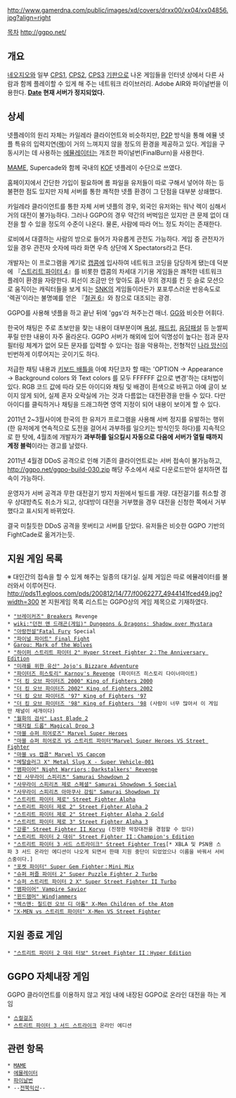 http://www.gamerdna.com/public/images/xd/covers/drxx00/xx04/xx04856.jpg?align=right

[[목차]]
[[http://ggpo.net/]]
== 개요 ==
[[네오지오]]와 일부 [[CPS1]], [[CPS2]], [[CPS3]] [[기판]]으로 나온 게임들을 인터넷 상에서 다른 사람과 함께 플레이할 수 있게 해 주는 네트워크 라이브러리. Adobe AIR와 파이널번을 이용한다. '''[[Date]] 현재 서버가 정지되었다.'''

== 상세 ==
넷플레이의 원리 자체는 카일레라 클라이언트와 비슷하지만, [[P2P]] 방식을 통해 에뮬 넷플 특유의 입력지연([[랙]])이 거의 느껴지지 않을 정도의 환경을 제공하고 있다. 게임을 구동시키는 데 사용하는 [[에뮬레이터]]는 개조한 파이널번(FinalBurn)을 사용한다.

[[MAME]], Supercade와 함께 국내의 [[KOF]] 넷플레이 수단으로 쓰였다.

홈페이지에서 간단한 가입이 필요하며 롬 파일을 유저들이 따로 구해서 넣어야 하는 등 불편한 점도 있지만 자체 서버를 통한 쾌적한 넷플 환경이 그 단점을 대부분 상쇄했다.

카일레라 클라이언트를 통한 자체 서버 넷플의 경우, 외국인 유저와는 워낙 렉이 심해서 거의 대전이 불가능하다. 그러나 GGPO의 경우 약간의 버벅임은 있지만 큰 문제 없이 대전을 할 수 있을 정도의 수준이 나온다. 물론, 사람에 따라 어느 정도 차이는 존재한다.

로비에서 대결하는 사람의 방으로 들어가 자유롭게 관전도 가능하다. 게임 중 관전자가 있을 경우 관전자 숫자에 따라 화면 우측 상단에 X Spectators라고 뜬다.

개발자는 이 프로그램을 계기로 [[캡콤]]에 입사하여 네트워크 코딩을 담당하게 됐는데 덕분에 『[[스트리트 파이터 4]]』를 비롯한 캡콤의 차세대 기기용 게임들은 쾌적한 네트워크 플레이 환경을 자랑한다. 회선이 조금만 안 맞아도 흡사 무의 경지를 킨 듯 슬로 모션으로 움직이는 캐릭터들을 보게 되는 [[SNK]]의 게임들이라든가 포포루스러운 반응속도로 '렉권'이라는 불명예를 얻은 『[[철권 6]]』와 참으로 대조되는 광경.

GGPO를 사용해 넷플을 하고 끝난 뒤에 'ggs'라 쳐주는건 매너. [[GG]]와 비슷한 어휘다.

한국어 채팅은 주로 초보만을 찾는 내용이 대부분이며 [[욕설]], [[패드립]], [[음담패설]] 등 눈쌀찌푸릴 만한 내용이 자주 올라온다. GGPO 서버가 해외에 있어 익명성이 높다는 점과 문자 필터링 체계가 없어 모든 문자를 입력할 수 있다는 점을 악용하는, 전형적인 [[나라 망신]]이 빈번하게 이루어지는 곳이기도 하다.

저급한 채팅 내용과 [[키보드 배틀]]을 아예 차단코자 할 때는 'OPTION → Appearance → Background colors 와 Text colors 를 모두 FFFFFF 값으로 변경'하는 대처법이 있다. RGB 코드 값에 따라 모든 아이디와 채팅 및 배경이 흰색으로 바뀌고 아예 글이 보이지 않게 되어, 실제 혼자 오락실에 가는 것과 다름없는 대전환경을 만들 수 있다. 다만 아이디를 클릭하거나 채팅을 드래그하면 영역 지정이 되어 내용이 보이게 할 수 있다.

2011년 2~3월사이에 한국의 한 유저가 프로그램을 사용해 서버 정지를 유발하는 행위(한 유저에게 연속적으로 도전을 걸어서 과부하를 일으키는 방식인듯 하다)를 지속적으로 한 탓에, 4월초에  개발자가 '''과부하를 일으킬시 자동으로 다음에 서버가 열릴 때까지 계정 블럭'''이라는 경고를 날렸다.

2011년 4월경 DDoS 공격으로 인해 기존의 클라이언트로는 서버 접속이 불가능하고, http://ggpo.net/ggpo-build-030.zip 해당 주소에서 새로 다운로드받아 설치하면 접속이 가능하다.

운영자가 서버 공격과 무한 대전걸기 방지 차원에서 빌드를 개량. 대전걸기를 취소할 경우 상대방측도 취소가 되고, 상대방이 대전을 거부했을 경우 대전을 신청한 쪽에서 거부했다고 표시되게 바뀌었다.

결국 미칠듯한 DDoS 공격을 못버티고 서버를 닫았다. 유저들은 비슷한 GGPO 기반의 FightCade로 옮겨가는듯.

== 지원 게임 목록 ==
※ 대인간의 접속을 할 수 있게 해주는 일종의 대기실. 실제 게임은 따로 에뮬레이터를 불러와서 이루어진다. http://pds11.egloos.com/pds/200812/14/77/f0062277_4944141fced49.jpg?width=300
본 지원게임 목록 리스트는 GGPO상의 게임 제목으로 기재하였다.

 * [["브레이커즈" Breakers]] Revenge
 * [[wiki:"던전 앤 드래곤(게임)" Dungeons & Dragons: Shadow over Mystara]]
 * [["아랑전설"Fatal Fury]] Special 
 * [["파이널 파이트" Final Fight]]
 * [[Garou: Mark of the Wolves]]
 * [["하이퍼 스트리트 파이터 2" Hyper Street Fighter 2：The Anniversary Edition]]
 * [["미래를 위한 유산" Jojo's Bizzare Adventure]]
 * [["파이터즈 히스토리" Karnov's Revenge]] (파이터즈 히스토리 다이너마이트)
 * [["더 킹 오브 파이터즈 2000" King of Fighters 2000]]
 * [["더 킹 오브 파이터즈 2002" King of Fighters 2002]]
 * [["더 킹 오브 파이터즈 '97" King of Fighters '97]]
 * [["더 킹 오브 파이터즈 '98" King of Fighters '98]] (사람이 너무 많아서 이 게임만 채널이 세개이다)
 * [["월화의 검사" Last Blade 2]]
 * [["매지컬 드롭" Magical Drop 3]]
 * [["마블 슈퍼 히어로즈" Marvel Super Heroes]]
 * [["마블 슈퍼 히어로즈 VS 스트리트 파이터"Marvel Super Heroes VS Street Fighter]]
 * [["마블 vs 캡콤" Marvel VS Capcom]]
 * [["메탈슬러그 X" Metal Slug X - Super Vehicle-001]]
 * [["뱀파이어" Night Warriors：Darkstalkers' Revenge]]
 * [["진 사무라이 스피리츠" Samurai Showdown 2]]
 * [["사무라이 스피리츠 제로 스페셜" Samurai Showdown 5 Special]]
 * [["사무라이 스피리츠 아마쿠사 강림" Samurai Showdown IV]]
 * [["스트리트 파이터 제로" Street Fighter Alpha]]
 * [["스트리트 파이터 제로 2" Street Fighter Alpha 2]]
 * [["스트리트 파이터 제로 2" Street Fighter Alpha 2 Gold]]
 * [["스트리트 파이터 제로 3" Street Fighter Alpha 3]]
 * [["강룡" Street Fighter II Koryu]] (진정한 막장대전을 경험할 수 있다)
 * [["스트리트 파이터 2 대쉬" Street Fighter II：Champion's Edition]]
 * [["스트리트 파이터 3 서드 스트라이크" Street Fighter Tres]][* XBLA 및 PSN용 스파 3 서드 온라인 에디션이 나오게 되면서 한때 지원 중단이 되었었으나 이름을 바꿔서 서비스중이다.]
 * [["포켓 파이터" Super Gem Fighter：Mini Mix]]
 * [["슈퍼 퍼즐 파이터 2" Super Puzzle Fighter 2 Turbo]]
 * [["슈퍼 스트리트 파이터 2 X" Super Street Fighter II Turbo]]
 * [["뱀파이어" Vampire Savior]]
 * [["윈드잼머" Windjammers]]
 * [["엑스맨: 칠드런 오브 디 아톰" X-Men Children of the Atom]]
 * [["X-MEN vs 스트리트 파이터" X-Men VS Street Fighter]]

== 지원 종료 게임 ==
 * [["스트리트 파이터 2 대쉬 터보" Street Fighter II：Hyper Edition]]

== GGPO 자체내장 게임 ==
GGPO 클라이언트를 이용하지 않고 게임 내에 내장된 GGPO로 온라인 대전을 하는 게임 

 * [[스컬걸즈]]
 * [[스트리트 파이터 3 서드 스트라이크]] 온라인 에디션

== 관련 항목 ==
 * [[MAME]]
 * [[에뮬레이터]]
 * [[파이날번]]
 * --[[전북익산]]--
